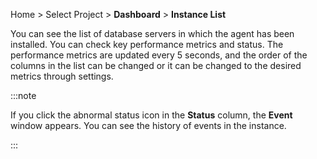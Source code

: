 Home > Select Project > **Dashboard** > **Instance List**

<ProdImg img="db-dashboard-instance-list.png" desc="Instance List" />

You can see the list of database servers in which the agent has been installed. You can check key performance metrics and status. The performance metrics are updated every 5 seconds, and the order of the columns in the list can be changed or it can be changed to the desired metrics through settings.

:::note

If you click the abnormal status icon in the **Status** column, the **Event** window appears. You can see the history of events in the instance.

:::
